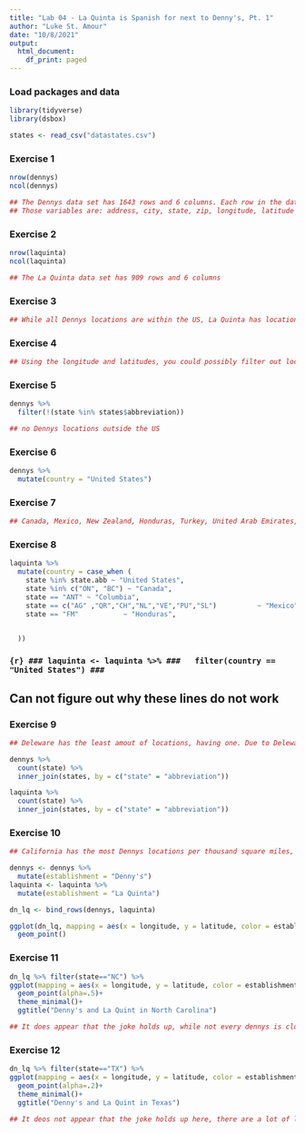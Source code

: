```yaml
---
title: "Lab 04 - La Quinta is Spanish for next to Denny's, Pt. 1"
author: "Luke St. Amour"
date: "10/8/2021"
output:
  html_document:
    df_print: paged
---
```


### Load packages and data

```r
library(tidyverse) 
library(dsbox) 
```

```r
states <- read_csv("datastates.csv")
```

### Exercise 1

```r
nrow(dennys)
ncol(dennys)

## The Dennys data set has 1643 rows and 6 columns. Each row in the dataset represents a different variable.
## Those variables are: address, city, state, zip, longitude, latitude
```

### Exercise 2

```r
nrow(laquinta)
ncol(laquinta)

## The La Quinta data set has 909 rows and 6 columns
```

### Exercise 3
```r
## While all Dennys locations are within the US, La Quinta has locations in: Canada, Mexico, New Zealand, Honduras, Turkey, United Arab Emirates, Chile, and Colombia 
```

### Exercise 4
```r
## Using the longitude and latitudes, you could possibly filter out locations that do not fall between certain longitude and latitudes
```

### Exercise 5
```r
dennys %>%
  filter(!(state %in% states$abbreviation))

## no Dennys locations outside the US
```


### Exercise 6
```r
dennys %>%
  mutate(country = "United States")
```

### Exercise 7
```r
## Canada, Mexico, New Zealand, Honduras, Turkey, United Arab Emirates, Chile, and Colombia 
```

### Exercise 8
```r
laquinta %>%
  mutate(country = case_when (
    state %in% state.abb ~ "United States",
    state %in% c("ON", "BC") ~ "Canada",
    state == "ANT" ~ "Columbia",
    state == c("AG" ,"QR","CH","NL","VE","PU","SL")          ~ "Mexico",
    state == "FM"           ~ "Honduras",

    
  ))
```

### ```{r}
### laquinta <- laquinta %>%
###   filter(country == "United States")
### ```
## Can not figure out why these lines do not work

### Exercise 9
```r
## Deleware has the least amout of locations, having one. Due to Deleware's small Size, I am not surprised with this finding.
```

```r
dennys %>%
  count(state) %>%
  inner_join(states, by = c("state" = "abbreviation"))
```


```r
laquinta %>%
  count(state) %>%
  inner_join(states, by = c("state" = "abbreviation"))
```

### Exercise 10
```r
## California has the most Dennys locations per thousand square miles, and Texas has the most La Quinta locations
```

```r
dennys <- dennys %>%
  mutate(establishment = "Denny's")
laquinta <- laquinta %>%
  mutate(establishment = "La Quinta")
```

```r
dn_lq <- bind_rows(dennys, laquinta)
```

```r
ggplot(dn_lq, mapping = aes(x = longitude, y = latitude, color = establishment)) +
  geom_point()
```

### Exercise 11
```r
dn_lq %>% filter(state=="NC") %>%
ggplot(mapping = aes(x = longitude, y = latitude, color = establishment)) +
  geom_point(alpha=.5)+
  theme_minimal()+
  ggtitle("Denny's and La Quint in North Carolina")

## It does appear that the joke holds up, while not every dennys is close to a la quinta, most of the la quintas are relatively close to a dennys, with one or two exceptions
```

### Exercise 12
```r
dn_lq %>% filter(state=="TX") %>%
ggplot(mapping = aes(x = longitude, y = latitude, color = establishment)) +
  geom_point(alpha=.2)+
  theme_minimal()+
  ggtitle("Denny's and La Quint in Texas")

## It deos not appear that the joke holds up here, there are a lot of laquintas that are not remotely close to a dennys location

```























